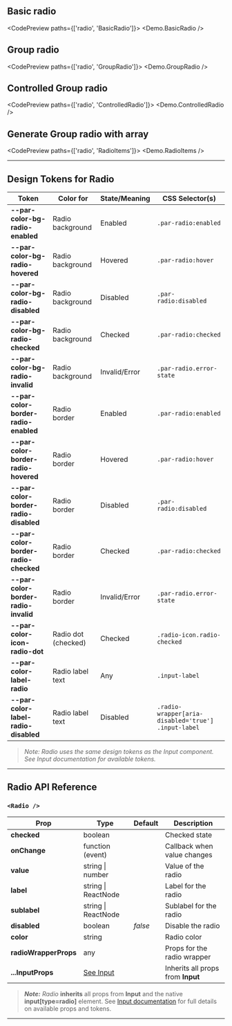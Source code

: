 
<TableOfContents />

## Basic radio

<CodePreview paths={['radio', 'BasicRadio']}>
  <Demo.BasicRadio />
</CodePreview>

## Group radio

<CodePreview paths={['radio', 'GroupRadio']}>
  <Demo.GroupRadio />
</CodePreview>

## Controlled Group radio

<CodePreview paths={['radio', 'ControlledRadio']}>
  <Demo.ControlledRadio />
</CodePreview>

## Generate Group radio with array

<CodePreview paths={['radio', 'RadioItems']}>
  <Demo.RadioItems />
</CodePreview>

---

## Design Tokens for Radio

| **Token**                             | **Color for**       | **State/Meaning** | **CSS Selector(s)**                                 |
| ------------------------------------- | ------------------- | ----------------- | --------------------------------------------------- |
| **--par-color-bg-radio-enabled**      | Radio background    | Enabled           | `.par-radio:enabled`                                |
| **--par-color-bg-radio-hovered**      | Radio background    | Hovered           | `.par-radio:hover`                                  |
| **--par-color-bg-radio-disabled**     | Radio background    | Disabled          | `.par-radio:disabled`                               |
| **--par-color-bg-radio-checked**      | Radio background    | Checked           | `.par-radio:checked`                                |
| **--par-color-bg-radio-invalid**      | Radio background    | Invalid/Error     | `.par-radio.error-state`                            |
| **--par-color-border-radio-enabled**  | Radio border        | Enabled           | `.par-radio:enabled`                                |
| **--par-color-border-radio-hovered**  | Radio border        | Hovered           | `.par-radio:hover`                                  |
| **--par-color-border-radio-disabled** | Radio border        | Disabled          | `.par-radio:disabled`                               |
| **--par-color-border-radio-checked**  | Radio border        | Checked           | `.par-radio:checked`                                |
| **--par-color-border-radio-invalid**  | Radio border        | Invalid/Error     | `.par-radio.error-state`                            |
| **--par-color-icon-radio-dot**        | Radio dot (checked) | Checked           | `.radio-icon.radio-checked`                         |
| **--par-color-label-radio**           | Radio label text    | Any               | `.input-label`                                      |
| **--par-color-label-radio-disabled**  | Radio label text    | Disabled          | `.radio-wrapper[aria-disabled='true'] .input-label` |

> _Note: Radio uses the same design tokens as the Input component. See Input documentation for available tokens._

---

## Radio API Reference

### `<Radio />`

| **Prop**              | **Type**                  | **Default** | **Description**                   |
| --------------------- | ------------------------- | ----------- | --------------------------------- |
| **checked**           | boolean                   |             | Checked state                     |
| **onChange**          | function (event)          |             | Callback when value changes       |
| **value**             | string \| number          |             | Value of the radio                |
| **label**             | string \| ReactNode       |             | Label for the radio               |
| **sublabel**          | string \| ReactNode       |             | Sublabel for the radio            |
| **disabled**          | boolean                   | _false_     | Disable the radio                 |
| **color**             | string                    |             | Radio color                       |
| **radioWrapperProps** | any                       |             | Props for the radio wrapper       |
| **...InputProps**     | [See Input](../BaseInput) |             | Inherits all props from **Input** |

> **_Note:_** _Radio_ **inherits** all props from **Input** and the native **input[type=radio]** element. See [Input documentation](../BaseInput) for full details on available props and tokens.

---
